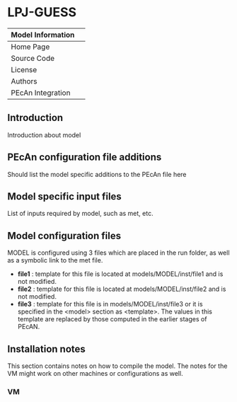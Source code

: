 # LPJ-GUESS

| Model Information ||
| -- | -- |
| Home Page | |
| Source Code | |
| License |  |
| Authors | |
| PEcAn Integration | |

## Introduction

Introduction about model

## PEcAn configuration file additions

Should list the model specific additions to the PEcAn file here

## Model specific input files

List of inputs required by model, such as met, etc.

## Model configuration files

MODEL is configured using 3 files which are placed in the run folder, as well as a symbolic link to the met file.

* **file1** : template for this file is located at models/MODEL/inst/file1 and is not modified.  
* **file2** : template for this file is located at models/MODEL/inst/file2 and is not modified.  
* **file3** : template for this file is in models/MODEL/inst/file3 or it is specified in the \<model\> section as \<template\>. The values in this template are replaced by those computed in the earlier stages of PEcAN.

## Installation notes

This section contains notes on how to compile the model. The notes for the VM might work on other machines or configurations as well.

### VM
